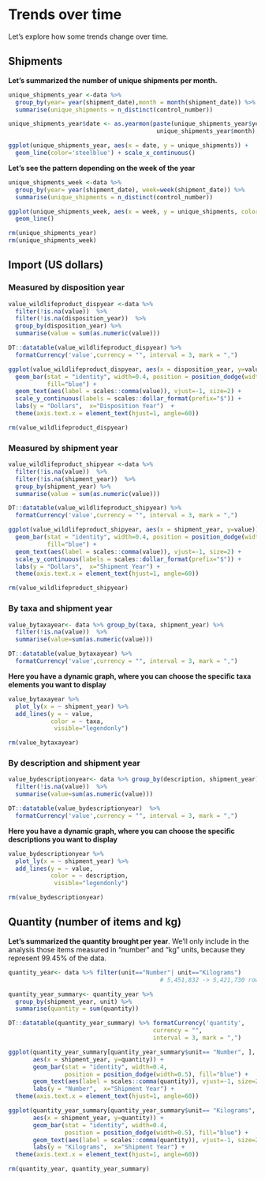 # Trends over time
Let's explore how some trends change over time. 

## Shipments
**Let's summarized the number of unique shipments per month.**

```r
unique_shipments_year <-data %>% 
  group_by(year= year(shipment_date),month = month(shipment_date)) %>%
  summarise(unique_shipments = n_distinct(control_number)) 

unique_shipments_year$date <- as.yearmon(paste(unique_shipments_year$year, 
                                          unique_shipments_year$month), "%Y %m")

ggplot(unique_shipments_year, aes(x = date, y = unique_shipments)) + 
  geom_line(color='steelblue') + scale_x_continuous()
```

**Let's see the pattern depending on the week of the year**

```r
unique_shipments_week <-data %>% 
  group_by(year= year(shipment_date), week=week(shipment_date)) %>%
  summarise(unique_shipments = n_distinct(control_number)) 

ggplot(unique_shipments_week, aes(x = week, y = unique_shipments, color=factor(year))) + 
  geom_line() 

rm(unique_shipments_year)
rm(unique_shipments_week)
```

## Import (US dollars)
### Measured by disposition year
```r
value_wildlifeproduct_dispyear <-data %>% 
  filter(!is.na(value))  %>%
  filter(!is.na(disposition_year))  %>%
  group_by(disposition_year) %>%
  summarise(value = sum(as.numeric(value)))

DT::datatable(value_wildlifeproduct_dispyear) %>%
  formatCurrency('value',currency = "", interval = 3, mark = ",")

ggplot(value_wildlifeproduct_dispyear, aes(x = disposition_year, y=value)) + 
  geom_bar(stat = "identity", width=0.4, position = position_dodge(width=0.5), 
           fill="blue") +
  geom_text(aes(label = scales::comma(value)), vjust=-1, size=2) +
  scale_y_continuous(labels = scales::dollar_format(prefix="$")) +
  labs(y = "Dollars",  x="Disposition Year")  +
  theme(axis.text.x = element_text(hjust=1, angle=60)) 

rm(value_wildlifeproduct_dispyear)
```

### Measured by shipment year
```r
value_wildlifeproduct_shipyear <-data %>% 
  filter(!is.na(value))  %>%
  filter(!is.na(shipment_year))  %>%
  group_by(shipment_year) %>%
  summarise(value = sum(as.numeric(value)))

DT::datatable(value_wildlifeproduct_shipyear) %>%
  formatCurrency('value',currency = "", interval = 3, mark = ",")

ggplot(value_wildlifeproduct_shipyear, aes(x = shipment_year, y=value)) + 
  geom_bar(stat = "identity", width=0.4, position = position_dodge(width=0.5), 
           fill="blue") +
  geom_text(aes(label = scales::comma(value)), vjust=-1, size=2) +
  scale_y_continuous(labels = scales::dollar_format(prefix="$")) +
  labs(y = "Dollars",  x="Shipment Year") +
  theme(axis.text.x = element_text(hjust=1, angle=60)) 

rm(value_wildlifeproduct_shipyear)
```

### By taxa and shipment year
```r
value_bytaxayear<- data %>% group_by(taxa, shipment_year) %>%
  filter(!is.na(value))  %>%
  summarise(value=sum(as.numeric(value))) 

DT::datatable(value_bytaxayear) %>%
  formatCurrency('value',currency = "", interval = 3, mark = ",")
```

**Here you have a dynamic graph, where you can choose the specific taxa elements you want to display**
```r
value_bytaxayear %>%  
  plot_ly(x = ~ shipment_year) %>% 
  add_lines(y = ~ value, 
            color = ~ taxa,
             visible="legendonly")

rm(value_bytaxayear)
```
### By description and shipment year
```r
value_bydescriptionyear<- data %>% group_by(description, shipment_year) %>%
  filter(!is.na(value))  %>%
  summarise(value=sum(as.numeric(value))) 

DT::datatable(value_bydescriptionyear)  %>%
  formatCurrency('value',currency = "", interval = 3, mark = ",")

```

**Here you have a dynamic graph, where you can choose the specific descriptions you want to display**
```r
value_bydescriptionyear %>%  
  plot_ly(x = ~ shipment_year) %>% 
  add_lines(y = ~ value, 
            color = ~ description,
             visible="legendonly")

rm(value_bydescriptionyear)
```


## Quantity (number of items and kg)
**Let's summarized the quantity brought per year**. We'll only include in the analysis those items measured in "number" and "kg" units, because they represent 99.45% of the data. 

```r
quantity_year<- data %>% filter(unit=="Number"| unit=="Kilograms") 
                                           # 5,451,832 -> 5,421,730 rows

quantity_year_summary<- quantity_year %>% 
  group_by(shipment_year, unit) %>%
  summarise(quantity = sum(quantity)) 

DT::datatable(quantity_year_summary) %>% formatCurrency('quantity',
                                         currency = "",
                                         interval = 3, mark = ",")

ggplot(quantity_year_summary[quantity_year_summary$unit== "Number", ],
       aes(x = shipment_year, y=quantity)) + 
       geom_bar(stat = "identity", width=0.4, 
                position = position_dodge(width=0.5), fill="blue") +
       geom_text(aes(label = scales::comma(quantity)), vjust=-1, size=2) +
       labs(y = "Number",  x="Shipment Year") +
  theme(axis.text.x = element_text(hjust=1, angle=60)) 

ggplot(quantity_year_summary[quantity_year_summary$unit== "Kilograms", ],
       aes(x = shipment_year, y=quantity)) + 
       geom_bar(stat = "identity", width=0.4, 
                position = position_dodge(width=0.5), fill="blue") +
       geom_text(aes(label = scales::comma(quantity)), vjust=-1, size=2) +
       labs(y = "Kilograms",  x="Shipment Year") +
  theme(axis.text.x = element_text(hjust=1, angle=60)) 

rm(quantity_year, quantity_year_summary)
```
